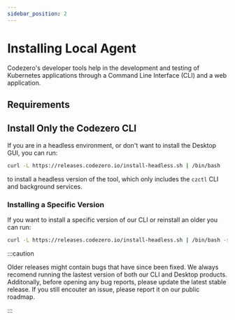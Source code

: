 ```yaml
---
sidebar_position: 2
---
```



# Installing Local Agent

Codezero's developer tools help in the development and testing of Kubernetes applications through a Command Line Interface (CLI) and a web application.

<AppInstall />

## Requirements

<AppRequirements />

## Install Only the Codezero CLI

If you are in a headless environment, or don't want to install the Desktop GUI, you can run:

```bash
curl -L https://releases.codezero.io/install-headless.sh | /bin/bash
```

to install a headless version of the tool, which only includes the `czctl` CLI and background services.

### Installing a Specific Version

If you want to install a specific version of our CLI or reinstall an older you can run:

```bash
curl -L https://releases.codezero.io/install-headless.sh | /bin/bash -s -- 1.7.0
```

:::caution

Older releases might contain bugs that have since been fixed. We always recomend running the lastest version of both our CLI and Desktop products. Additonally, before opening any bug reports, please update the latest stable release. If you still encouter an issue, please report it on our public roadmap.

:::
